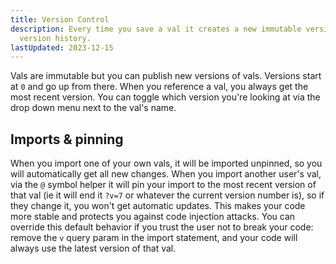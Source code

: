 ```yaml
---
title: Version Control
description: Every time you save a val it creates a new immutable version in the
  version history.
lastUpdated: 2023-12-15
---
```


Vals are immutable but you can publish new versions of vals. Versions start at
`0` and go up from there. When you reference a val, you always get the most
recent version. You can toggle which version you're looking at via the drop down
menu next to the val's name.

## Imports & pinning

When you import one of your own vals, it will be imported unpinned, so you will
automatically get all new changes. When you import another user's val, via the `@` symbol helper it will
pin your import to the most recent version of that val (ie it will end it `?v=7`
or whatever the current version number is), so if they change it, you won't get
automatic updates. This makes your code more stable and protects you against
code injection attacks. You can override this default behavior if you trust the
user not to break your code: remove the `v` query param in the import statement,
and your code will always use the latest version of that val.
